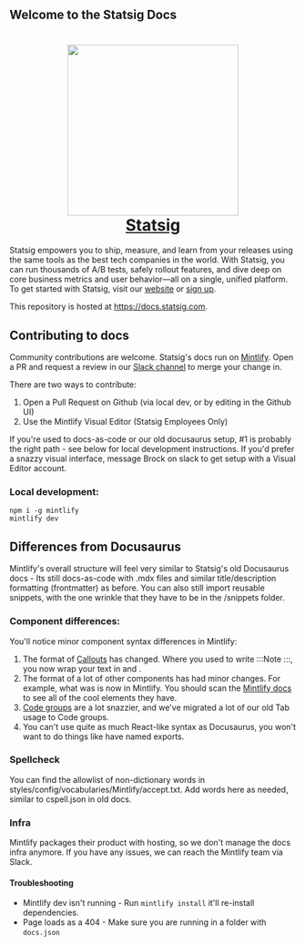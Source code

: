 ## Welcome to the Statsig Docs

<h1 align="center">
	<a href="https://statsig.com/?ref=gh_docs">
		<img width="300px" src="/images/Statsig_Favicon_Dark.png" />
	</a>
    <div />
	<a href="https://statsig.com/?ref=gh_docs">Statsig</a>
</h1>

Statsig empowers you to ship, measure, and learn from your releases using the same tools as the best tech companies in the world. With Statsig, you can run thousands of A/B tests, safely rollout features, and dive deep on core business metrics and user behavior—all on a single, unified platform. To get started with Statsig, visit our [website](https://statsig.com?ref=gh_docs) or [sign up](https://console.statsig.com/sign_up?ref=gh_docs).

This repository is hosted at https://docs.statsig.com. 

## Contributing to docs

Community contributions are welcome. Statsig's docs run on [Mintlify](https://www.mintlify.com/). Open a PR and request a review in our [Slack channel](https://statsig.com/slack) to merge your change in.

There are two ways to contribute: 
1. Open a Pull Request on Github (via local dev, or by editing in the Github UI)
2. Use the Mintlify Visual Editor (Statsig Employees Only)

If you're used to docs-as-code or our old docusaurus setup, #1 is probably the right path - see below for local development instructions. If you'd prefer a snazzy visual interface, message Brock on slack to get setup with a Visual Editor account. 

### Local development:

```
npm i -g mintlify
mintlify dev
```

## Differences from Docusaurus

Mintlify's overall structure will feel very similar to Statsig's old Docusaurus docs - Its still docs-as-code with .mdx files and similar title/description formatting (frontmatter) as before. You can also still import reusable snippets, with the one wrinkle that they have to be in the /snippets folder. 

### Component differences: 
You'll notice minor component syntax differences in Mintlify:
1. The format of [Callouts](https://www.mintlify.com/docs/components/callouts#callouts) has changed. Where you used to write :::Note <Insert my note text> :::, you now wrap your text in <Note> and </Note>.
2. The format of a lot of other components has had minor changes. For example, what was <Tabs> <TabItem> </TabItem> </Tabs> is now <Tabs> <Tab> </Tab> <Tabs> in Mintlify. You should scan the [Mintlify docs](https://www.mintlify.com/docs) to see all of the cool elements they have.
3. [Code groups](https://www.mintlify.com/docs/components/code-groups) are a lot snazzier, and we've migrated a lot of our old Tab usage to Code groups.
4. You can't use quite as much React-like syntax as Docusaurus, you won't want to do things like have named exports.

### Spellcheck

You can find the allowlist of non-dictionary words in styles/config/vocabularies/Mintlify/accept.txt. Add words here as needed, similar to cspell.json in old docs.

### Infra

Mintlify packages their product with hosting, so we don't manage the docs infra anymore. If you have any issues, we can reach the Mintlify team via Slack.

#### Troubleshooting

- Mintlify dev isn't running - Run `mintlify install` it'll re-install dependencies.
- Page loads as a 404 - Make sure you are running in a folder with `docs.json`

